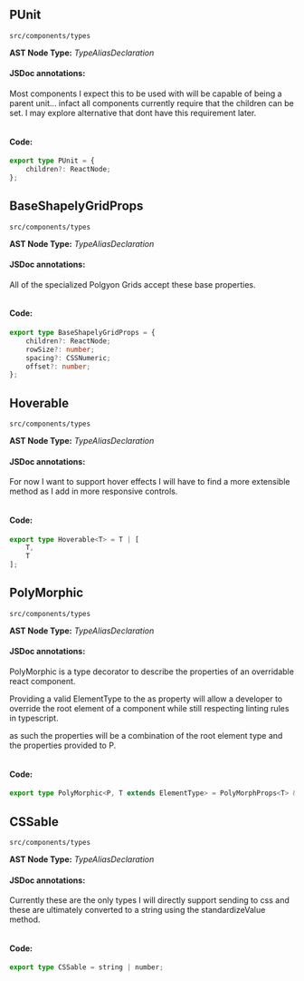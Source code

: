
<Meta title="src/components/types" />

## PUnit
`src/components/types`

**AST Node Type:** *TypeAliasDeclaration*

#### JSDoc annotations:

Most components I expect this to be used with will be capable of being a parent unit... infact all components currently require that the children can be set. I may explore alternative that dont have this requirement later.

```bash

```

#### Code:

```ts
export type PUnit = {
    children?: ReactNode;
};

```

## BaseShapelyGridProps
`src/components/types`

**AST Node Type:** *TypeAliasDeclaration*

#### JSDoc annotations:

All of the specialized Polgyon Grids accept these base properties.

```bash

```

#### Code:

```ts
export type BaseShapelyGridProps = {
    children?: ReactNode;
    rowSize?: number;
    spacing?: CSSNumeric;
    offset?: number;
};

```

## Hoverable
`src/components/types`

**AST Node Type:** *TypeAliasDeclaration*

#### JSDoc annotations:

For now I want to support hover effects I will have to find a more extensible method as I add in more responsive controls.

```bash

```

#### Code:

```ts
export type Hoverable<T> = T | [
    T,
    T
];

```

## PolyMorphic
`src/components/types`

**AST Node Type:** *TypeAliasDeclaration*

#### JSDoc annotations:

PolyMorphic is a type decorator to describe the properties of an overridable react component.

Providing a valid ElementType to the as property will allow a developer to override the root element of a component while still respecting linting rules in typescript.

as such the properties will be a combination of the root element type and the properties provided to P.

```bash

```

#### Code:

```ts
export type PolyMorphic<P, T extends ElementType> = PolyMorphProps<T> & P;

```

## CSSable
`src/components/types`

**AST Node Type:** *TypeAliasDeclaration*

#### JSDoc annotations:

Currently these are the only types I will directly support sending to css and these are ultimately converted to a string using the standardizeValue method.

```bash

```

#### Code:

```ts
export type CSSable = string | number;

```

